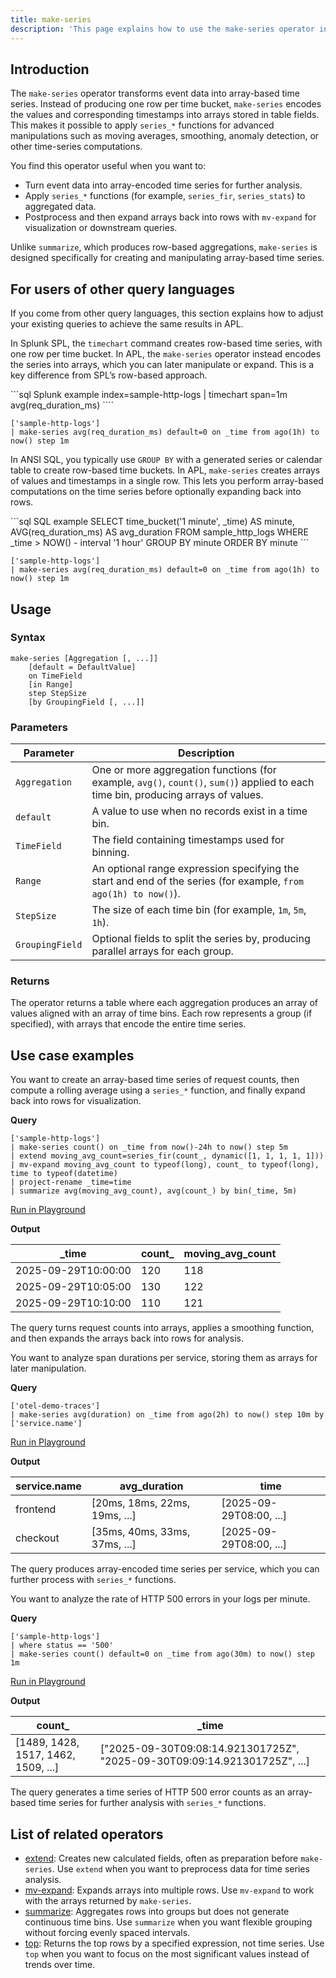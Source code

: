 ```yaml
---
title: make-series
description: 'This page explains how to use the make-series operator in APL.'
---
```


## Introduction

The `make-series` operator transforms event data into array-based time series. Instead of producing one row per time bucket, `make-series` encodes the values and corresponding timestamps into arrays stored in table fields. This makes it possible to apply `series_*` functions for advanced manipulations such as moving averages, smoothing, anomaly detection, or other time-series computations.

You find this operator useful when you want to:

- Turn event data into array-encoded time series for further analysis.
- Apply `series_*` functions (for example, `series_fir`, `series_stats`) to aggregated data.
- Postprocess and then expand arrays back into rows with `mv-expand` for visualization or downstream queries.

Unlike `summarize`, which produces row-based aggregations, `make-series` is designed specifically for creating and manipulating array-based time series.

## For users of other query languages

If you come from other query languages, this section explains how to adjust your existing queries to achieve the same results in APL.

<AccordionGroup>
<Accordion title="Splunk SPL users">

In Splunk SPL, the `timechart` command creates row-based time series, with one row per time bucket. In APL, the `make-series` operator instead encodes the series into arrays, which you can later manipulate or expand. This is a key difference from SPL’s row-based approach.

<CodeGroup>
```sql Splunk example
index=sample-http-logs
| timechart span=1m avg(req_duration_ms)
````

```kusto APL equivalent
['sample-http-logs']
| make-series avg(req_duration_ms) default=0 on _time from ago(1h) to now() step 1m
```

</CodeGroup>

</Accordion>
<Accordion title="ANSI SQL users">

In ANSI SQL, you typically use `GROUP BY` with a generated series or calendar table to create row-based time buckets. In APL, `make-series` creates arrays of values and timestamps in a single row. This lets you perform array-based computations on the time series before optionally expanding back into rows.

<CodeGroup>
```sql SQL example
SELECT
  time_bucket('1 minute', _time) AS minute,
  AVG(req_duration_ms) AS avg_duration
FROM sample_http_logs
WHERE _time > NOW() - interval '1 hour'
GROUP BY minute
ORDER BY minute
```

```kusto APL equivalent
['sample-http-logs']
| make-series avg(req_duration_ms) default=0 on _time from ago(1h) to now() step 1m
```

</CodeGroup>

</Accordion>
</AccordionGroup>

## Usage

### Syntax

```kusto
make-series [Aggregation [, ...]]
    [default = DefaultValue]
    on TimeField
    [in Range]
    step StepSize
    [by GroupingField [, ...]]
```

### Parameters

| Parameter        | Description                                                                                                     |
| ---------------- | --------------------------------------------------------------------------------------------------------------- |
| `Aggregation`    | One or more aggregation functions (for example, `avg()`, `count()`, `sum()`) applied to each time bin, producing arrays of values.       |
| `default`        | A value to use when no records exist in a time bin.                                                             |
| `TimeField`     | The field containing timestamps used for binning.                                                              |
| `Range`          | An optional range expression specifying the start and end of the series (for example, `from ago(1h) to now()`). |
| `StepSize`       | The size of each time bin (for example, `1m`, `5m`, `1h`).                                                      |
| `GroupingField` | Optional fields to split the series by, producing parallel arrays for each group.                                 |

### Returns

The operator returns a table where each aggregation produces an array of values aligned with an array of time bins. Each row represents a group (if specified), with arrays that encode the entire time series.

## Use case examples

<Tabs>
<Tab title="Log analysis">

You want to create an array-based time series of request counts, then compute a rolling average using a `series_*` function, and finally expand back into rows for visualization.

**Query**

```kusto
['sample-http-logs']
| make-series count() on _time from now()-24h to now() step 5m
| extend moving_avg_count=series_fir(count_, dynamic([1, 1, 1, 1, 1]))
| mv-expand moving_avg_count to typeof(long), count_ to typeof(long), time to typeof(datetime)
| project-rename _time=time
| summarize avg(moving_avg_count), avg(count_) by bin(_time, 5m)
```

[Run in Playground](https://play.axiom.co/axiom-play-qf1k/query?initForm=%7B%22apl%22%3A%22%5B'sample-http-logs'%5D%20%7C%20make-series%20count()%20on%20_time%20from%20now()-24h%20to%20now()%20step%205m%20%7C%20extend%20moving_avg_count%3Dseries_fir(count_%2C%20dynamic(%5B1%2C%201%2C%201%2C%201%2C%201%5D))%20%7C%20mv-expand%20moving_avg_count%20to%20typeof(long)%2C%20count_%20to%20typeof(long)%2C%20time%20to%20typeof(datetime)%20%7C%20project-rename%20_time%3Dtime%20%7C%20summarize%20avg(moving_avg_count)%2C%20avg(count_)%20by%20bin(_time%2C%205m)%22%7D)

**Output**

| _time               | count_ | moving_avg_count |
| ------------------- | ------ | ---------------- |
| 2025-09-29T10:00:00 | 120    | 118              |
| 2025-09-29T10:05:00 | 130    | 122              |
| 2025-09-29T10:10:00 | 110    | 121              |

The query turns request counts into arrays, applies a smoothing function, and then expands the arrays back into rows for analysis.

</Tab>
<Tab title="OpenTelemetry traces">

You want to analyze span durations per service, storing them as arrays for later manipulation.

**Query**

```kusto
['otel-demo-traces']
| make-series avg(duration) on _time from ago(2h) to now() step 10m by ['service.name']
```

[Run in Playground](https://play.axiom.co/axiom-play-qf1k/query?initForm=%7B%22apl%22%3A%22%5B'otel-demo-traces'%5D%20%7C%20make-series%20avg(duration)%20on%20_time%20from%20ago(2h)%20to%20now()%20step%2010m%20by%20%5B'service.name'%5D%22%7D)

**Output**

| service.name    | avg_duration                  | time                    |
| --------------- | ----------------------------- | ----------------------- |
| frontend        | [20ms, 18ms, 22ms, 19ms, ...] | [2025-09-29T08:00, ...] |
| checkout        | [35ms, 40ms, 33ms, 37ms, ...] | [2025-09-29T08:00, ...] |

The query produces array-encoded time series per service, which you can further process with `series_*` functions.

</Tab>
<Tab title="Security logs">

You want to analyze the rate of HTTP 500 errors in your logs per minute.

**Query**

```kusto
['sample-http-logs']
| where status == '500'
| make-series count() default=0 on _time from ago(30m) to now() step 1m
```

[Run in Playground](https://play.axiom.co/axiom-play-qf1k/query?initForm=%7B%22apl%22%3A%22%5B'sample-http-logs'%5D%20%7C%20where%20status%20%3D%3D%20'500'%20%7C%20make-series%20count()%20default%3D0%20on%20_time%20from%20ago(30m)%20to%20now()%20step%201m%22%7D)

**Output**

| count_       | _time                  |
| ------------------------ | ---------------------- |
| [1489, 1428, 1517, 1462, 1509, ...] | ["2025-09-30T09:08:14.921301725Z", "2025-09-30T09:09:14.921301725Z", ...] |

The query generates a time series of HTTP 500 error counts as an array-based time series for further analysis with `series_*` functions.

</Tab>
</Tabs>

## List of related operators

- [extend](/apl/tabular-operators/extend-operator): Creates new calculated fields, often as preparation before `make-series`. Use `extend` when you want to preprocess data for time series analysis.
- [mv-expand](/apl/tabular-operators/mv-expand): Expands arrays into multiple rows. Use `mv-expand` to work with the arrays returned by `make-series`.
- [summarize](/apl/tabular-operators/summarize-operator): Aggregates rows into groups but does not generate continuous time bins. Use `summarize` when you want flexible grouping without forcing evenly spaced intervals.
- [top](/apl/tabular-operators/top-operator): Returns the top rows by a specified expression, not time series. Use `top` when you want to focus on the most significant values instead of trends over time.
